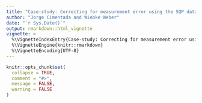 ```yaml
---
title: "Case-study: Correcting for measurement error using the SQP database"
author: "Jorge Cimentada and Wiebke Weber"
date: "`r Sys.Date()`"
output: rmarkdown::html_vignette
vignette: >
  %\VignetteIndexEntry{Case-study: Correcting for measurement error using the SQP database}
  %\VignetteEngine{knitr::rmarkdown}
  %\VignetteEncoding{UTF-8}
---
```


```r
knitr::opts_chunk$set(
  collapse = TRUE,
  comment = "#>",
  message = FALSE,
  warning = FALSE
)
```

<!-- In this case study we will go through an applied example of the capabilities of the `cosme` package. -->

<!-- We'll begin by loading some packages we'll use. -->

<!-- ```{r} -->
<!-- library(lavaan) -->
<!-- library(dplyr) -->
<!-- library(ggplot2) -->
<!-- library(essurvey) -->
<!-- library(sqpr) -->

<!-- # And cosme -->
<!-- library(cosme) -->
<!-- ``` -->

<!-- ## Read the data -->

<!-- Let's read in the data from the European Social Survey using the `essurvey` package and create a sum score of a number of variables. A sum score is the weighted $(w)$ `sum` of a number of variables $(y_1, y_2, ..., y_k)$ to create a composite score $(CS)$: -->

<!-- $$ -->
<!-- \begin{align} -->
<!-- Y_{cs} = \sum_{i=1}^{k}\frac{w_i}{{\delta_y}_{cs}} Y_i  && \text{where $\frac{w_i}{{\delta_y}_{cs}}$ is the weight of the $i$th observed variable}\\ -->
<!-- \end{align} -->
<!-- $$ -->

<!-- Be sure to register at the Europen Social Survey website and run `set_email("your_email@email.com")` replacing the fake email with your registered one. -->

<!-- ```{r, results = 'hide'} -->
<!-- # Choose your selected variables -->
<!-- selected_vars <- c("trstprl", "trstplt", "trstprt", -->
<!--                    "stfedu", "stfhlth", "psppsgv", -->
<!--                    "psppipl", "ptcpplt", "ppltrst", -->
<!--                    "polintr", "stflife", "stfeco", -->
<!--                    "agea", "eisced") -->

<!-- # Download the ESS data and clear missing values -->
<!-- ess7es <- -->
<!--   import_country("Spain", 7) %>% -->
<!--   select(selected_vars, pspwght) %>% -->
<!--   filter(complete.cases(.)) -->

<!-- # Calculate the standardized but unweighted sums cores -->
<!-- ess7es <- -->
<!--   ess7es %>% -->
<!--   mutate(poltrst = scale(trstprl) + scale(trstplt) + scale(trstprt), -->
<!--          serv = scale(stfedu) + scale(stfhlth), -->
<!--          systmrsp = scale(psppsgv) + scale(psppipl) + scale(ptcpplt)) -->

<!-- # Calculate the standard deviation of each sum score -->
<!-- w_pol <- 1 / sd(ess7es$poltrst) -->
<!-- w_serv <- 1 / sd(ess7es$serv) -->
<!-- w_systmrsp <- 1 / sd(ess7es$systmrsp) -->

<!-- # Create the weighted and standardized composite score -->
<!-- ess7es <- -->
<!--   ess7es %>% -->
<!--   mutate(poltrst = w_pol*scale(trstprl) + w_pol*scale(trstplt) + w_pol*scale(trstprt), -->
<!--          serv = w_serv*scale(stfedu) + w_serv*scale(stfhlth), -->
<!--          systmrsp = w_systmrsp*scale(psppsgv) + w_systmrsp*scale(psppipl) + w_systmrsp*scale(ptcpplt)) -->

<!-- composite_scores <- c("poltrst", "serv", "systmrsp") -->

<!-- all_vars <- c(composite_scores, selected_vars) # for later use -->
<!-- ``` -->

<!-- So far we have the original `tibble` with a few extra columns containing the composite sum scores: -->

<!-- ```{r} -->
<!-- ess7es -->
<!-- ``` -->

<!-- Let's read in the SQP data. The Survey Quality Predictor (SQP) database contains the quality information of thousands of questions. We can access this database with the `sqpr` package. To do that, you'll need to register with the SQP ([sqp.upf.edu](www.sqp.upf.edu)) and then we can login with `sqp_login()` using your valid SQP credentials: -->

<!-- ```{r, eval = FALSE} -->
<!-- sqp_login("your user name", "your password") -->
<!-- ``` -->

<!-- ```{r, echo = FALSE} -->
<!-- sqp_login() -->
<!-- ``` -->

<!-- Once that's done, we can continue accessing the data. -->

<!-- ```{r} -->

<!-- me_data <- -->
<!--   get_sqp( -->
<!--     study = "ESS Round 7", -->
<!--     question_name = selected_vars[1:12], -->
<!--     country = "ES", -->
<!--     lang = "spa" -->
<!--   ) %>% -->
<!--   arrange(question) -->

<!-- ``` -->

<!-- Let's confirm all of our questions were extracted. -->

<!-- ```{r} -->
<!-- me_data -->
<!-- ``` -->

<!-- Why are we only selecting 12 of our 14 variables? You'll see later on. We will add the measurement quality of the last two manually because they're not in the SQP database. -->

<!-- ## Analysis -->

<!-- With the function `me_sscore` we can calculate the quality of a sum score. Remember those sum scores we calculated at the beginning? We can calculate the quality of the sum score by specifying the data from the SQP API, the data from the European Social Survey and provide `me_sscore` with the variables that contribute to the sum score. -->

<!-- For example, this code.. -->

<!-- ```{r} -->

<!-- me_sscore(me_data = me_data, -->
<!--           data = ess7es, -->
<!--           new_name = poltrst, -->
<!--           trstprl, trstplt, trstprt) -->

<!-- ``` -->

<!-- creates a new variable called `poltrst` which will have the quality of the sum score of `trstprl`, `trstplt`, `trstprt`. Note that these three variables are **not** present anymore, but only `poltrst`, the summary of the three. For our analysis we want to repeat that for the three sum scores from the beginning. Let's extend it: -->

<!-- ```{r} -->

<!-- Quality <- -->
<!--   me_data %>% -->
<!--   me_sscore(data = ess7es, new_name = poltrst, trstprl, trstplt, trstprt) %>% -->
<!--   me_sscore(data = ess7es, new_name = serv, stfedu, stfhlth) %>% -->
<!--   me_sscore(data = ess7es, new_name = systmrsp, psppsgv, psppipl, ptcpplt) -->

<!-- ``` -->

<!-- Let's see how it looks like. -->

<!-- ```{r} -->
<!-- Quality -->
<!-- ``` -->

<!-- Great! We have our summarized `tibble`. Sometimes you'll want to manually append predictions such as quality estimates not available in the SQP API. For our case, we want to add the `quality` estimates of the variables `agea` and `eised` (remember those two we were excluding from before? we were excluding them because they're not available in the SQP data base). For that we can use `me_bind_metrics`. -->

<!-- ```{r} -->
<!-- Quality <- -->
<!--   Quality %>% -->
<!--   me_bind_metrics(agea, list(quality = 1)) %>% -->
<!--   me_bind_metrics(eisced, list(quality = 0.93)) -->

<!-- Quality -->
<!-- ``` -->

<!-- Note that `me_bind_metrics` is very strict, it accepts an `me` data frame (given by `sqpr::get_sqp`) and it will match that the names of your estimates (`quality` here) matches exactly the same names in the SQP API. You can read more about it in `?me_bind_metrics`. Finally, let's order our results. -->

<!-- ```{r} -->

<!-- variables_order <- c("poltrst", -->
<!--                      "serv", -->
<!--                      "systmrsp", -->
<!--                      "ppltrst", -->
<!--                      "polintr", -->
<!--                      "stflife", -->
<!--                      "stfeco", -->
<!--                      "agea", -->
<!--                      "eisced") -->

<!-- Quality <- Quality[match(variables_order, Quality$question), ] -->

<!-- ``` -->

<!-- Briefly, let's also select these variables for ESS data. -->

<!-- ```{r} -->
<!-- ess7escorr <- ess7es %>% select(variables_order, pspwght) -->
<!-- ``` -->

<!-- ## Correlations and correcting for measurement error -->

<!-- Let's get the correlation of all the variables in the ESS data. -->

<!-- ```{r} -->
<!-- # Exploratory correlation matrix (in order of the columns in data frame): -->
<!-- original_corr_2 <- cor(ess7escorr, use = "complete.obs", method = "pearson") -->
<!-- original_corr_2 -->
<!-- ``` -->

<!-- `cosme` has a very similar function to `cor` but allows to replace the diagonal and weight the correlation. In our analysis we can use it to multiply the diagonal with the quality estimates of all the variables and use the `pspwght` from the European Social Survey. -->

<!-- ```{r} -->

<!-- corr_q2 <- -->
<!--   me_correlate(data = ess7escorr, -->
<!--                diag_adj = Quality$quality, -->
<!--                wt = pspwght, -->
<!--                use = "complete.obs", -->
<!--                method = "pearson") -->

<!-- corr_q2 -->

<!-- ``` -->

<!-- It's the same correlation coefficients but with the diagonal set to the quality of the estimates. But **note** that both the order of the variables `Quality` and the order of the variables in `ess7corr` should be the same! Otherwise we might confuse quality estimates between variables. -->

<!-- For variables which are measured with the same method, we want to account for their Common Method Variance (CMV). The `cosme` package makes this very easy using the `me_cmv_cor` function. Supply the correlation data frame, the `Quality` dataset with quality estimates and `me_cmv_cor` estimates the CMV between the variables specified (here only two) and subtracts it from the correlation. -->

<!-- ```{r} -->

<!-- #subtract the cmv from the observed correlation -->
<!-- corr_q2_cmv <- -->
<!--   me_cmv_cor(x = corr_q2, -->
<!--              me_data = Quality, -->
<!--              stfeco, stflife) -->

<!-- corr_q2_cmv -->

<!-- ``` -->

<!-- Perhaps you can't see it but the coefficient of the `stfeco` and `stflife` combination has gone down from `0.272` to `0.205`. More concretely, `me_cmv_cor` calculates the CMV and subtracts it from the correlation coefficient. A more directly example is: -->

<!-- ```{r} -->

<!-- cmv <- -->
<!--   Quality %>% -->
<!--   filter(question %in% c("stflife", "stfeco")) %>% -->
<!--   cosme::estimate_cmv() -->

<!-- 0.272 - cmv -->

<!-- ``` -->

<!-- To finish off correcting for the measurement error, we consider this matrix with quality estimates on the diagonal and CMV subtracted from the correlations, a covariance matrix and transform it to a correlation matrix. -->

<!-- ```{r} -->
<!-- corrected_corr <- corr_q2_cmv %>% select(-rowname) %>% as.matrix() %>% cov2cor() -->

<!-- corrected_corr -->
<!-- ``` -->

<!-- Here we have a corrected matrix for both measurement error and for the common method variance of some variables. We can dump this into our `sem` models and get estimates corrected for measurement error. -->

<!-- ## Regression model -->

<!-- Let's run two regression models taken from Weber & Werner (2018) and see how the results differ. -->

<!-- ```{r} -->

<!-- model<- "poltrst ~ ppltrst + stflife + polintr + stfeco + serv + systmrsp + agea + eisced" -->

<!-- # Model based on original correlation matrix -->
<!-- fit <- -->
<!--   sem(model, -->
<!--       sample.cov=original_corr_2, -->
<!--       sample.nobs= 1624) -->

<!-- # Model based on corrected correlation matrix -->
<!-- fit.corrected <- -->
<!--   sem(model, -->
<!--       sample.cov=corrected_corr, -->
<!--       sample.nobs= 1624) -->

<!-- ``` -->

<!-- Let's look at how much the coefficients differ -->

<!-- ```{r, fig.width = 7, fig.with = 9} -->

<!-- coef_table <- -->
<!--   list(fit, fit.corrected) %>% -->
<!--   lapply(parameterestimates) %>% -->
<!--   lapply(function(.x) filter(.x, lhs == "poltrst")) %>% -->
<!--   lapply(function(.x) select(.x, rhs, est, ci.lower, ci.upper)) %>% -->
<!--   bind_rows() %>% -->
<!--   mutate(model = rep(c("original", "corrected"), each = 9)) -->

<!-- coef_table %>% -->
<!--   ggplot(aes(rhs, est, colour = model)) + -->
<!--   geom_linerange(aes(ymin = ci.lower, ymax = ci.upper), position = position_dodge(width = 0.5)) + -->
<!--   geom_point(position = position_dodge(width = 0.5)) + -->
<!--   labs(x = "Predictors", y = "Estimated coefficients") + -->
<!--   theme_bw() -->

<!-- ``` -->

<!-- It differs slightly between models (although strongly for the dependent variable). Another approach is getting the ratio between the corrected over the original model. -->

<!-- ```{r} -->
<!-- # Relative increase (they don't only go up!): -->
<!-- coef(fit.corrected) / coef(fit) -->
<!-- ``` -->

<!-- It looks like the results do differ substantially! Otherwise everything would be at `1`. -->

<!-- Moreover, the R-squares of the models differ quite substantially. -->

<!-- ```{r} -->
<!-- R2_uncorr <- inspect(fit, 'r2') -->
<!-- R2 <- inspect(fit.corrected, 'r2') -->

<!-- # Change of R2: -->
<!-- R2 - R2_uncorr -->
<!-- ``` -->

<!-- This case-study shows how adjusting for measurement error and Common Method Variance (CMV) can improve your estimates. We hope that you find the `cosme` package useful for your estimations. -->

<!-- * Wiebke Weber and Hannah Werner (under review). "The correct(ed) political trust. A step-by-step explanation to correct for measurement error in the study of trust in political institutions.", Working paper (available upon request).. -->

